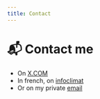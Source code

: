 ```yaml
---
title: Contact
---
```


# 📬 Contact me

- On [X.COM](https://x.com/climoscope)
- In french, on [infoclimat](https://forums.infoclimat.fr/f/topic/59366-climoscope-take-2-cartes-r%C3%A9analyses/)
- Or on my private [email](mailto:matthieu.dumas@gmail.com)

